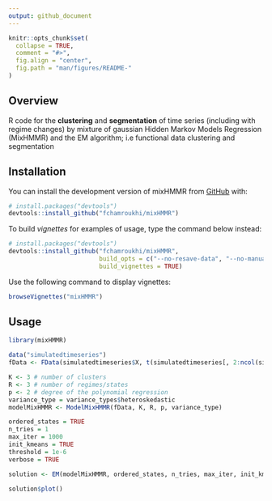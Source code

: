 ```yaml
---
output: github_document
---
```


<!-- README.md is generated from README.Rmd. Please edit that file -->

```r
knitr::opts_chunk$set(
  collapse = TRUE,
  comment = "#>",
  fig.align = "center",
  fig.path = "man/figures/README-"
)
```
## Overview

<!-- badges: start -->
<!-- badges: end -->

R code for the **clustering** and **segmentation** of time series (including with regime changes) by mixture of gaussian Hidden Markov Models Regression (MixHMMR) and the EM algorithm; i.e functional data clustering and segmentation

## Installation

You can install the development version of mixHMMR from [GitHub](https://github.com/) with:

```r
# install.packages("devtools")
devtools::install_github("fchamroukhi/mixHMMR")
```

To build *vignettes* for examples of usage, type the command below instead:

```r
# install.packages("devtools")
devtools::install_github("fchamroukhi/mixHMMR", 
                         build_opts = c("--no-resave-data", "--no-manual"), 
                         build_vignettes = TRUE)
```

Use the following command to display vignettes:

```r
browseVignettes("mixHMMR")
```

## Usage

```r
library(mixHMMR)

data("simulatedtimeseries")
fData <- FData(simulatedtimeseries$X, t(simulatedtimeseries[, 2:ncol(simulatedtimeseries)]))

K <- 3 # number of clusters
R <- 3 # number of regimes/states
p <- 2 # degree of the polynomial regression
variance_type = variance_types$heteroskedastic
modelMixHMMR <- ModelMixHMMR(fData, K, R, p, variance_type)

ordered_states = TRUE
n_tries = 1
max_iter = 1000
init_kmeans = TRUE
threshold = 1e-6
verbose = TRUE

solution <- EM(modelMixHMMR, ordered_states, n_tries, max_iter, init_kmeans, threshold, verbose)

solution$plot()
```
